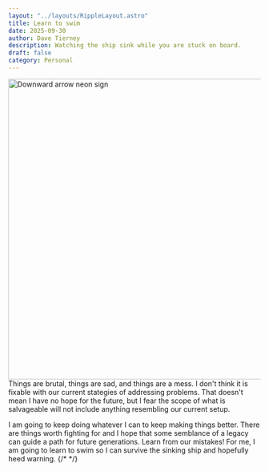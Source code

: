 ```yaml
---
layout: "../layouts/RippleLayout.astro"
title: Learn to swim
date: 2025-09-30
author: Dave Tierney
description: Watching the ship sink while you are stuck on board.
draft: false
category: Personal
---
```



<Image
  src={downward}
  alt="Downward arrow neon sign"
  height="600"
  width="1200"
/>
Things are brutal, things are sad, and things are a mess. I don't think it is fixable
with our current stategies of addressing problems. That doesn't mean I have no hope
for the future, but I fear the scope of what is salvageable will not include anything
resembling our current setup.

I am going to keep doing whatever I can to keep making things better. There are things worth fighting for and I hope that some semblance of a legacy can guide a path for future generations. Learn from our mistakes! For me, I am going to learn to swim so I can survive the sinking ship and hopefully heed warning.
{/* <a href="" target="_blank" rel="noopener" className="whitespace-nowrap underline decoration-neon transition hover:text-neon"></a> */}
